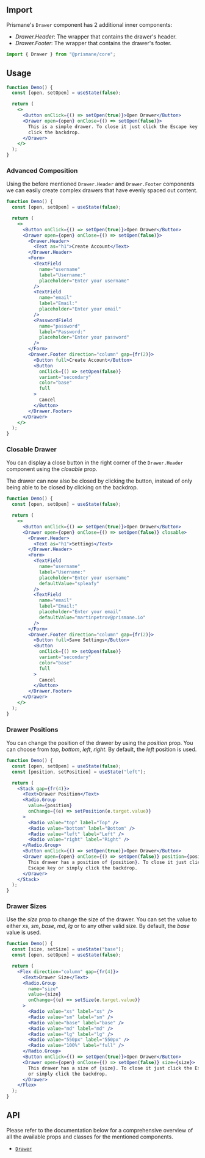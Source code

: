 ## Import

Prismane's `Drawer` component has 2 additional inner components:

- _Drawer.Header_: The wrapper that contains the drawer's header.
- _Drawer.Footer_: The wrapper that contains the drawer's footer.

```js
import { Drawer } from "@prismane/core";
```

## Usage

```jsx preview
function Demo() {
  const [open, setOpen] = useState(false);

  return (
    <>
      <Button onClick={() => setOpen(true)}>Open Drawer</Button>
      <Drawer open={open} onClose={() => setOpen(false)}>
        This is a simple drawer. To close it just click the Escape key or simply
        click the backdrop.
      </Drawer>
    </>
  );
}
```

### Advanced Composition

Using the before mentioned `Drawer.Header` and `Drawer.Footer` components we can easily create complex drawers that have evenly spaced out content.

```jsx preview
function Demo() {
  const [open, setOpen] = useState(false);

  return (
    <>
      <Button onClick={() => setOpen(true)}>Open Drawer</Button>
      <Drawer open={open} onClose={() => setOpen(false)}>
        <Drawer.Header>
          <Text as="h1">Create Account</Text>
        </Drawer.Header>
        <Form>
          <TextField
            name="username"
            label="Username:"
            placeholder="Enter your username"
          />
          <TextField
            name="email"
            label="Email:"
            placeholder="Enter your email"
          />
          <PasswordField
            name="password"
            label="Password:"
            placeholder="Enter your password"
          />
        </Form>
        <Drawer.Footer direction="column" gap={fr(2)}>
          <Button full>Create Account</Button>
          <Button
            onClick={() => setOpen(false)}
            variant="secondary"
            color="base"
            full
          >
            Cancel
          </Button>
        </Drawer.Footer>
      </Drawer>
    </>
  );
}
```

### Closable Drawer

You can display a close button in the right corner of the `Drawer.Header` component using the _closable_ prop.

The drawer can now also be closed by clicking the button, instead of only being able to be closed by clicking on the backdrop.

```jsx preview
function Demo() {
  const [open, setOpen] = useState(false);

  return (
    <>
      <Button onClick={() => setOpen(true)}>Open Drawer</Button>
      <Drawer open={open} onClose={() => setOpen(false)} closable>
        <Drawer.Header>
          <Text as="h1">Settings</Text>
        </Drawer.Header>
        <Form>
          <TextField
            name="username"
            label="Username:"
            placeholder="Enter your username"
            defaultValue="spleafy"
          />
          <TextField
            name="email"
            label="Email:"
            placeholder="Enter your email"
            defaultValue="martinpetrov@prismane.io"
          />
        </Form>
        <Drawer.Footer direction="column" gap={fr(2)}>
          <Button full>Save Settings</Button>
          <Button
            onClick={() => setOpen(false)}
            variant="secondary"
            color="base"
            full
          >
            Cancel
          </Button>
        </Drawer.Footer>
      </Drawer>
    </>
  );
}
```

### Drawer Positions

You can change the position of the drawer by using the _position_ prop. You can choose from _top_, _bottom_, _left_, _right_. By default, the _left_ position is used.

```jsx preview
function Demo() {
  const [open, setOpen] = useState(false);
  const [position, setPosition] = useState("left");

  return (
    <Stack gap={fr(4)}>
      <Text>Drawer Position</Text>
      <Radio.Group
        value={position}
        onChange={(e) => setPosition(e.target.value)}
      >
        <Radio value="top" label="Top" />
        <Radio value="bottom" label="Bottom" />
        <Radio value="left" label="Left" />
        <Radio value="right" label="Right" />
      </Radio.Group>
      <Button onClick={() => setOpen(true)}>Open Drawer</Button>
      <Drawer open={open} onClose={() => setOpen(false)} position={position}>
        This drawer has a position of {position}. To close it just click the
        Escape key or simply click the backdrop.
      </Drawer>
    </Stack>
  );
}
```

### Drawer Sizes

Use the _size_ prop to change the size of the drawer. You can set the value to either _xs_, _sm_, _base_, _md_, _lg_ or to any other valid size. By default, the _base_ value is used.

```jsx preview
function Demo() {
  const [size, setSize] = useState("base");
  const [open, setOpen] = useState(false);

  return (
    <Flex direction="column" gap={fr(4)}>
      <Text>Drawer Size</Text>
      <Radio.Group
        name="size"
        value={size}
        onChange={(e) => setSize(e.target.value)}
      >
        <Radio value="xs" label="xs" />
        <Radio value="sm" label="sm" />
        <Radio value="base" label="base" />
        <Radio value="md" label="md" />
        <Radio value="lg" label="lg" />
        <Radio value="550px" label="550px" />
        <Radio value="100%" label="full" />
      </Radio.Group>
      <Button onClick={() => setOpen(true)}>Open Drawer</Button>
      <Drawer open={open} onClose={() => setOpen(false)} size={size}>
        This drawer has a size of {size}. To close it just click the Escape key
        or simply click the backdrop.
      </Drawer>
    </Flex>
  );
}
```

## API

Please refer to the documentation below for a comprehensive overview of all the available props and classes for the mentioned components.

- [`Drawer`](/docs/components-api/overlay/drawer-api)
